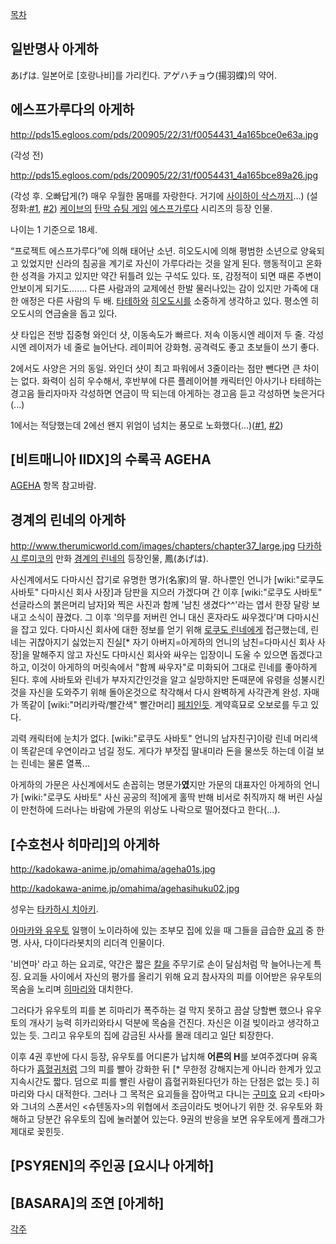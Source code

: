 [[목차]]
== 일반명사 아게하 ==
あげは. 일본어로 [호랑나비]를 가리킨다. アゲハチョウ(揚羽蝶)의 약어.

== 에스프가루다의 아게하 == 
http://pds15.egloos.com/pds/200905/22/31/f0054431_4a165bce0e63a.jpg

(각성 전)

http://pds15.egloos.com/pds/200905/22/31/f0054431_4a165bce89a26.jpg

(각성 후. 오빠답게(?) 매우 우월한 몸매를 자랑한다. 거기에 [[사이하이 삭스]]까지...)
(설정화:[http://cfile209.uf.daum.net/original/185315304C42F18D937BBA #1], [http://cfile213.uf.daum.net/original/115315304C42F18E954044 #2])
[[케이브]]의 [[탄막 슈팅 게임]] [[에스프가루다]] 시리즈의 등장 인물.

나이는 1 기준으로 18세.

“프로젝트 에스프가루다”에 의해 태어난 소년. 히오도시에 의해 평범한 소년으로 양육되고 있었지만 신라의 침공을 계기로 자신이 가루다라는 것을 알게 된다. 행동적이고 온화한 성격을 가지고 있지만 약간 뒤틀려 있는 구석도 있다. 또, 감정적이 되면 때론 주변이 안보이게 되기도……. 다른 사람과의 교제에선 한발 물러나있는 감이 있지만 가족에 대한 애정은 다른 사람의 두 배. [[타테하]]와 [[히오도시]]를 소중하게 생각하고 있다. 평소엔 히오도시의 연금술을 돕고 있다.

샷 타입은 전방 집중형 와인더 샷, 이동속도가 빠르다. 저속 이동시엔 레이저 두 줄. 각성시엔 레이저가 네 줄로 늘어난다. 레이피어 강화형. 공격력도 좋고 초보들이 쓰기 좋다.

2에서도 사양은 거의 동일. 와인더 샷이 최고 파워에서 3줄이라는 점만 뺀다면 큰 차이는 없다. 화력이 심히 우수해서, 후반부에 다른 플레이어블 캐릭터인 아사기나 타테하는 경고음 들리자마자 각성하면 연금이 딱 되는데 아게하는 경고음 듣고 각성하면 늦은거다(...)

1에서는 적당했는데 2에선 왠지 위엄이 넘치는 풍모로 노화했다(...)([http://cfile204.uf.daum.net/original/187B73204C42D0A2867432 #1], [http://cfile234.uf.daum.net/original/126DCD224C42D0AE52F2BE #2])
== [비트매니아 IIDX]의 수록곡 AGEHA == 
[[AGEHA]] 항목 참고바람.

== 경계의 린네의 아게하 ==
http://www.therumicworld.com/images/chapters/chapter37_large.jpg
[[다카하시 루미코]]의 만화 [[경계의 린네]]의 등장인물, 鳳(あげは).

사신계에서도 다마시신 잡기로 유명한 명가(名家)의 딸. 하나뿐인 언니가 [wiki:"로쿠도 사바토" 다마시신 회사 사장]과 담판을 지으러 가겠다며 간 이후 [wiki:"로쿠도 사바토" 선글라스의 붉은머리 남자]와 찍은 사진과 함께 '남친 생겼다^^'라는 엽서 한장 달랑 보내고 소식이 끊겼다. 그 이후 '의무를 저버린 언니 대신 혼자라도 싸우겠다'며 다마시신을 잡고 있다. 다마시신 회사에 대한 정보를 얻기 위해 [[로쿠도 린네]]에게 접근했는데, 린네는 귀찮아지기 싫었는지 진실[* 자기 아버지=아게하의 언니의 남친=다마시신 회사 사장]을 말해주지 않고 자신도 다마시신 회사와 싸우는 입장이니 도울 수 있으면 돕겠다고 하고, 이것이 아게하의 머릿속에서 "함께 싸우자"로 미화되어 그대로 린네를 좋아하게 된다. 후에 사바토와 린네가 부자지간인것을 알고 실망하지만 돈때문에 유령을 성불시킨것을 자신을 도와주기 위해 돌아온것으로 착각해서 다시 완벽하게 사각관계 완성. 자매가 똑같이 [wiki:"머리카락/빨간색" 빨간머리] [[페치]]인듯. 계약흑묘로 오보로를 두고 있다.

괴력 캐릭터에 눈치가 없다. [wiki:"로쿠도 사바토" 언니의 남자친구]이랑 린네 머리색이 똑같은데 우연이라고 넘길 정도. 게다가 부잣집 딸내미라 돈을 물쓰듯 하는데 이걸 보는 린네는 물론 열폭...

아게하의 가문은 사신계에서도 손꼽히는 명문가'''였'''지만 가문의 대표자인 아게하의 언니가 [wiki:"로쿠도 사바토" 사신 공공의 적]에게 홀딱 반해 비서로 취직까지 해 버린 사실이 만천하에 드러나는 바람에 가문의 위상도 나락으로 떨어졌다고 한다(...).

== [수호천사 히마리]의 아게하 ==
http://kadokawa-anime.jp/omahima/ageha01s.jpg

http://kadokawa-anime.jp/omahima/agehasihuku02.jpg

성우는 [[타카하시 치아키]].

[[아마카와 유우토]] 일행이 노이라하에 있는 조부모 집에 있을 때 그들을 급습한 [[요괴]] 중 한명. 사사, 다이다라봇치의 리더격 인물이다.

'비연마' 라고 하는 요괴로, 약간은 짧은 [[칼]]을 주무기로 손이 달심처럼 막 늘어나는게 특징. 요괴들 사이에서 자신의 평가를 올리기 위해 요괴 참사자의 피를 이어받은 유우토의 목숨을 노리며 [[히마리]]와 대치한다. 

그러다가 유우토의 피를 본 히마리가 폭주하는 걸 막지 못하고 끔살 당할뻔 했으나 유우토의 개사기 능력 히카리와타시 덕분에 목숨을 건진다. 자신은 이걸 빚이라고 생각하고 있는 듯. 그리고 유우토의 집에 감금된 사사를 몰래 데리고 일단 퇴장한다.

이후 4권 후반에 다시 등장, 유우토를 어디론가 납치해  '''어른의 H'''를 보여주겠다며 유혹하다가 [[흡혈귀]]처럼 그의 피를 빨아 강화한 뒤 [* 무한정 강해지는게 아니라 한계가 있고 지속시간도 짧다. 덤으로 피를 빨린 사람이 흡혈귀화된다던가 하는 단점은 없는 듯.] 히마리와 다시 대적한다. 그러나 그 목적은 요괴들을 잡아먹고 다니는 [[구미호]] 요괴 <타마>와 그녀의 스폰서인 <슈텐동자>의 위협에서 조금이라도 벗어나기 위한 것. 유우토와 화해하고 당분간 유우토의 집에 눌러붙어 있는다. 9권의 반응을 보면 유우토에게 플래그가 제대로 꽂힌듯.

== [PSYЯEN]의 주인공 [요시나 아게하] ==

== [BASARA]의 조연 [아게하] ==
[[각주]]
